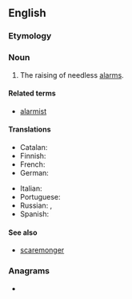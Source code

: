 ==English==

===Etymology===
{{suffix|alarm|ism|lang=en}}

===Noun===
{{wikipedia}}
{{en-noun|-|s}}

# The raising of needless [[alarm]]s.

====Related terms====
* [[alarmist]]

====Translations====
{{trans-top|production of needless alarms}}
* Catalan: {{t|ca|alarmisme|m}}
* Finnish: {{t|fi|alarmismi}}
* French: {{t+|fr|alarmisme|m}}
* German: {{t+|de|Alarmismus|m}}
{{trans-mid}}
* Italian: {{t+|it|allarmismo|m}}
* Portuguese: {{t|pt|alarmismo|m}}
* Russian: {{t+|ru|аларми́зм|m}}, {{t+|ru|паникёрство|n}}
* Spanish: {{t|es|alarmismo|m}}
{{trans-bottom}}

====See also====
* [[scaremonger]]

===Anagrams===
* {{anagrams|en|ammirals}}
